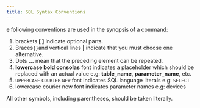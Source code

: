 ---
title: SQL Syntax Conventions
---

e following conventions are used in the synopsis of a command:

1. brackets **[ ]** indicate optional parts.
1. Braces`{}`and vertical lines **|** indicate that you must choose one alternative.
1. Dots **...** mean that the preceding element can be repeated.
1. **lowercase bold consolas** font indicates a placeholder which should be replaced with an actual value e.g: **table\_name**, **parameter\_name**, etc.
1. `UPPERCASE` `COURIER` `NEW` font indicates SQL language literals e.g: `SELECT`
1. lowercase courier new font indicates parameter names e.g: devices

All other symbols, including parentheses, should be taken literally.

